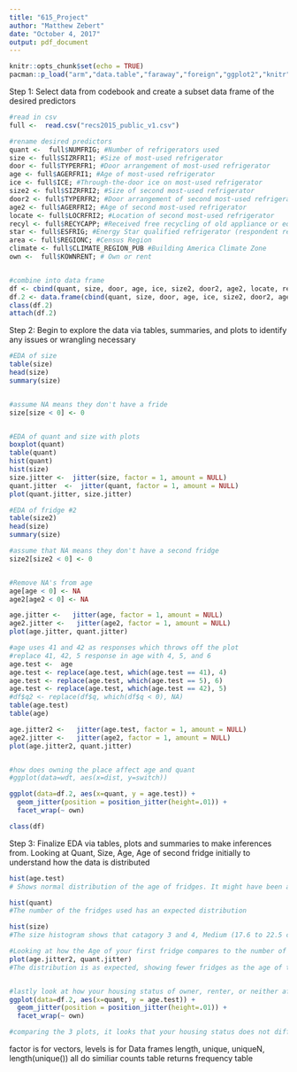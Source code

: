 ```yaml
---
title: "615_Project"
author: "Matthew Zebert"
date: "October 4, 2017"
output: pdf_document
---
```


```r
knitr::opts_chunk$set(echo = TRUE)
pacman::p_load("arm","data.table","faraway","foreign","ggplot2","knitr", "dplyr")
```


Step 1: Select data from codebook and create a subset data frame of the desired predictors

```r
#read in csv
full <-  read.csv("recs2015_public_v1.csv")

#rename desired predictors
quant <-  full$NUMFRIG; #Number of refrigerators used
size <- full$SIZRFRI1; #Size of most-used refrigerator
door <- full$TYPERFR1; #Door arrangement of most-used refrigerator
age <- full$AGERFRI1; #Age of most-used refrigerator
ice <- full$ICE; #Through-the-door ice on most-used refrigerator
size2 <- full$SIZRFRI2; #Size of second most-used refrigerator
door2 <- full$TYPERFR2; #Door arrangement of second most-used refrigerator
age2 <- full$AGERFRI2; #Age of second most-used refrigerator
locate <- full$LOCRFRI2; #Location of second most-used refrigerator
recyl <- full$RECYCAPP; #Received free recycling of old appliance or equipment (for example, a refrigerator)"
star <- full$ESFRIG; #Energy Star qualified refrigerator (respondent reported)
area <- full$REGIONC; #Census Region
climate <- full$CLIMATE_REGION_PUB #Building America Climate Zone
own <-  full$KOWNRENT; # Own or rent


#combine into data frame
df <- cbind(quant, size, door, age, ice, size2, door2, age2, locate, recyl, star, area, climate, own)
df.2 <- data.frame(cbind(quant, size, door, age, ice, size2, door2, age2, locate, recyl, star, area, climate, own))
class(df.2)
attach(df.2)

```
Step 2: Begin to explore the data via tables, summaries, and plots to identify any issues or wrangling necessary

```r

#EDA of size
table(size)
head(size)
summary(size)


#assume NA means they don't have a fride 
size[size < 0] <- 0


#EDA of quant and size with plots
boxplot(quant)
table(quant)
hist(quant)
hist(size)
size.jitter <-  jitter(size, factor = 1, amount = NULL)
quant.jitter  <-  jitter(quant, factor = 1, amount = NULL)
plot(quant.jitter, size.jitter)

#EDA of fridge #2
table(size2)
head(size)
summary(size)

#assume that NA means they don't have a second fridge
size2[size2 < 0] <- 0


#Remove NA's from age
age[age < 0] <- NA
age2[age2 < 0] <- NA

age.jitter <-   jitter(age, factor = 1, amount = NULL)
age2.jitter <-   jitter(age2, factor = 1, amount = NULL)
plot(age.jitter, quant.jitter)

#age uses 41 and 42 as responses which throws off the plot
#replace 41, 42, 5 response in age with 4, 5, and 6
age.test <-  age
age.test <- replace(age.test, which(age.test == 41), 4)
age.test <- replace(age.test, which(age.test == 5), 6)
age.test <- replace(age.test, which(age.test == 42), 5)
#df$q2 <- replace(df$q, which(df$q < 0), NA)
table(age.test)
table(age)

age.jitter2 <-   jitter(age.test, factor = 1, amount = NULL)
age2.jitter <-   jitter(age2, factor = 1, amount = NULL)
plot(age.jitter2, quant.jitter)


#how does owning the place affect age and quant
#ggplot(data=wdt, aes(x=dist, y=switch)) 

ggplot(data=df.2, aes(x=quant, y = age.test)) +
  geom_jitter(position = position_jitter(height=.01)) +
  facet_wrap(~ own)

class(df)
```



Step 3: Finalize EDA via tables, plots and summaries to make inferences from. 
Looking at Quant, Size, Age, Age of second fridge initially to understand how the data is distributed 

```r

hist(age.test)
# Shows normal distribution of the age of fridges. It might have been assumed that the age was negative exponential, but it is not.

hist(quant)
#The number of the fridges used has an expected distribution

hist(size)
#The size histogram shows that catagory 3 and 4, Medium (17.6 to 22.5 cubic feet) and Large (22.6 to 29.5 cubic feet) respectively

#Looking at how the Age of your first fridge compares to the number of fridges
plot(age.jitter2, quant.jitter)
#The distribution is as expected, showing fewer fridges as the age of the fridges increase


#lastly look at how your housing status of owner, renter, or neither affects the age or quantitiy attributes (1= Owned or being bought by someone in your household, 2= Rented, 3= Occupied without payment of rent)
ggplot(data=df.2, aes(x=quant, y = age.test)) +
  geom_jitter(position = position_jitter(height=.01)) +
  facet_wrap(~ own)

#comparing the 3 plots, it looks that your housing status does not differ in terms of how old or how many refrigerators you have. 

```


factor is for vectors, levels is for Data frames
length, unique, uniqueN, length(unique()) all do similiar counts
table returns frequency table
